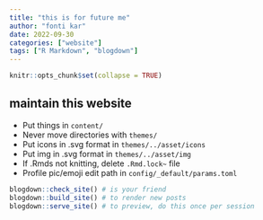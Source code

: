 ```yaml
---
title: "this is for future me"
author: "fonti kar"
date: 2022-09-30
categories: ["website"]
tags: ["R Markdown", "blogdown"]
---
```


```r
knitr::opts_chunk$set(collapse = TRUE)
```

## maintain this website

- Put things in `content/`
- Never move directories with `themes/`
- Put icons in .svg format in `themes/../asset/icons`
- Put img in .svg format in `themes/../asset/img`
- If .Rmds not knitting, delete `.Rmd.lock~` file
- Profile pic/emoji edit path in `config/_default/params.toml`

```r
blogdown::check_site() # is your friend
blogdown::build_site() # to render new posts
blogdown::serve_site() # to preview, do this once per session
```
